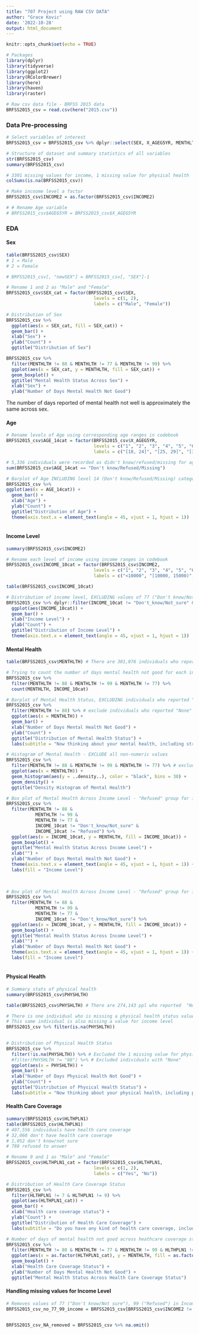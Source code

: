 ```yaml
---
title: "707 Project using RAW CSV DATA"
author: "Grace Kovic"
date: '2022-10-28'
output: html_document
---
```


```r
knitr::opts_chunk$set(echo = TRUE)
```

```r
# Packages
library(dplyr)
library(tidyverse)
library(ggplot2)
library(RColorBrewer)
library(here)
library(haven)
library(raster)
```

```r
# Raw csv data file - BRFSS 2015 data 
BRFSS2015_csv = read.csv(here("2015.csv"))
```

### Data Pre-processing 

```r
# Select variables of interest 
BRFSS2015_csv = BRFSS2015_csv %>% dplyr::select(SEX, X_AGEG5YR, MENTHLTH, INCOME2, PHYSHLTH, HLTHPLN1)

# Structure of dataset and summary statistics of all variables 
str(BRFSS2015_csv)
summary(BRFSS2015_csv)

# 3301 missing values for income, 1 missing value for physical health
colSums(is.na(BRFSS2015_csv)) 

# Make incoome level a factor
BRFSS2015_csv$INCOME2 = as.factor(BRFSS2015_csv$INCOME2) 

# # Rename Age variable 
# BRFSS2015_csv$AGEG5YR = BRFSS2015_csv$X_AGEG5YR
```

### EDA

#### Sex 

```r
table(BRFSS2015_csv$SEX)
# 1 = Male 
# 2 = Female 

# BRFSS2015_csv[, "newSEX"] = BRFSS2015_csv[, "SEX"]-1

# Rename 1 and 2 as "Male" and "Female"
BRFSS2015_csv$SEX_cat = factor(BRFSS2015_csv$SEX, 
                                 levels = c(1, 2), 
                                 labels = c("Male", "Female"))
```

```r
# Distribution of Sex
BRFSS2015_csv %>% 
  ggplot(aes(x = SEX_cat, fill = SEX_cat)) + 
  geom_bar() + 
  xlab("Sex") + 
  ylab("Count") + 
  ggtitle("Distribution of Sex")
```

```r
BRFSS2015_csv %>% 
  filter(MENTHLTH != 88 & MENTHLTH != 77 & MENTHLTH != 99) %>% 
  ggplot(aes(x = SEX_cat, y = MENTHLTH, fill = SEX_cat)) + 
  geom_boxplot() + 
  ggtitle("Mental Health Status Across Sex") + 
  xlab("Sex") + 
  ylab("Number of Days Mental Health Not Good")
```

The number of days reported of mental health not well is approximately the same across sex.

#### Age

```r
# Rename levels of Age using corresponding age ranges in codebook  
BRFSS2015_csv$AGE_14cat = factor(BRFSS2015_csv$X_AGEG5YR, 
                                 levels = c("1", "2", "3", "4", "5", "6", "7", "8", "9", "10", "11", "12", "13", "14"), 
                                 labels = c("[18, 24]", "[25, 29]", "[30, 34]", "[35, 39]", "[40, 44]", "[45, 49]", "[50, 54]", "[55, 59]", "[60, 64]", "[65, 69]", "[70, 74]", "[75, 79]", "80 or older", "Don't know/Refused/Missing"))

# 5,336 individuals were recorded as didn't know/refused/missing for age 
sum(BRFSS2015_csv$AGE_14cat == "Don't know/Refused/Missing")

# Barplot of Age INCLUDING level 14 (Don't know/Refused/Missing) category
BRFSS2015_csv %>% 
ggplot(aes(x = AGE_14cat)) + 
  geom_bar() + 
  xlab("Age") + 
  ylab("Count") + 
  ggtitle("Distribution of Age") + 
  theme(axis.text.x = element_text(angle = 45, vjust = 1, hjust = 1))
  
```

#### Income Level 

```r
summary(BRFSS2015_csv$INCOME2)

# Rename each level of income using income ranges in codebook
BRFSS2015_csv$INCOME_10cat = factor(BRFSS2015_csv$INCOME2, 
                                 levels = c("1", "2", "3", "4", "5", "6", "7", "8", "77", "99"), 
                                 labels = c("<10000", "[10000, 15000)", "[15000, 20000)", "[20000, 25000)", "[25000, 35000)", "[35000, 50000)", "[50000, 75000)", ">75000", "Don't_know/Not_sure", "Refused"))

table(BRFSS2015_csv$INCOME_10cat)
```

```r
# Distribution of income level, EXCLUDING values of 77 ("Don't know/Not sure") and 99 ("Refused")
BRFSS2015_csv %>% dplyr::filter(INCOME_10cat != "Don't_know/Not_sure" & INCOME_10cat != "Refused") %>% 
  ggplot(aes(INCOME_10cat)) + 
  geom_bar() + 
  xlab("Income Level") + 
  ylab("Count") + 
  ggtitle("Distribution of Income Level") + 
  theme(axis.text.x = element_text(angle = 45, vjust = 1, hjust = 1))

```

#### Mental Health

```r
table(BRFSS2015_csv$MENTHLTH) # There are 301,076 individuals who reported "None" (zero days in the past month of feeling mentally not good)

# Trying to count the number of days mental health not good for each income level 
BRFSS2015_csv %>% 
  filter(MENTHLTH != 88 & MENTHLTH != 99 & MENTHLTH != 77) %>% 
  count(MENTHLTH, INCOME_10cat)
```

```r
# Barplot of Mental Health Status, EXCLUDING individuals who reported "None" (zero days of feeling mentally unwell in past month)
BRFSS2015_csv %>% 
  filter(MENTHLTH != 88) %>% # exclude individuals who reported "None" 
  ggplot(aes(x = MENTHLTH)) + 
  geom_bar() + 
  xlab("Number of Days Mental Health Not Good") + 
  ylab("Count") + 
  ggtitle("Distribution of Mental Health Status") + 
  labs(subtitle = "Now thinking about your mental health, including stress, depression, and \n problems with emotions, for how many days during the past 30 days was \n your mental health not good?")
```

```r
# Histogram of Mental Health - EXCLUDE all non-numeric values
BRFSS2015_csv %>% 
  filter(MENTHLTH != 88 & MENTHLTH != 99 & MENTHLTH != 77) %>% # exclude all non-numeric values
  ggplot(aes(x = MENTHLTH)) + 
  geom_histogram(aes(y = ..density..), color = "black", bins = 30) + 
  geom_density() + 
  ggtitle("Density Histogram of Mental Health")
```

```r
# Box plot of Mental Health Across Income Level - "Refused" group for income EXCLUDED
BRFSS2015_csv %>% 
  filter(MENTHLTH != 88 & 
           MENTHLTH != 99 & 
           MENTHLTH != 77 &
           INCOME_10cat != "Don't_know/Not_sure" & 
           INCOME_10cat != "Refused") %>% 
  ggplot(aes(x = INCOME_10cat, y = MENTHLTH, fill = INCOME_10cat)) +
  geom_boxplot() + 
  ggtitle("Mental Health Status Across Income Level") + 
  xlab("") + 
  ylab("Number of Days Mental Health Not Good") + 
  theme(axis.text.x = element_text(angle = 45, vjust = 1, hjust = 1)) + 
  labs(fill = "Income Level")
  
  
```

```r
# Box plot of Mental Health Across Income Level - "Refused" group for income INCLUDED 
BRFSS2015_csv %>% 
  filter(MENTHLTH != 88 & 
           MENTHLTH != 99 & 
           MENTHLTH != 77 &
           INCOME_10cat != "Don't_know/Not_sure") %>% 
  ggplot(aes(x = INCOME_10cat, y = MENTHLTH, fill = INCOME_10cat)) +
  geom_boxplot() + 
  ggtitle("Mental Health Status Across Income Level") + 
  xlab("") + 
  ylab("Number of Days Mental Health Not Good") + 
  theme(axis.text.x = element_text(angle = 45, vjust = 1, hjust = 1)) + 
  labs(fill = "Income Level")
  
```

#### Physical Health 

```r
# Summary stats of physical health 
summary(BRFSS2015_csv$PHYSHLTH)

table(BRFSS2015_csv$PHYSHLTH) # There are 274,143 ppl who reported  "None" (zero days of feeling mentally unwell)

# There is one individual who is missing a physical health status value 
# This same individual is also missing a value for income level 
BRFSS2015_csv %>% filter(is.na(PHYSHLTH))
  
```

```r
# Distribution of Physical Health Status
BRFSS2015_csv %>% 
  filter(!is.na(PHYSHLTH)) %>% # Excluded the 1 missing value for physical health
  #filter(PHYSHLTH != "88") %>% # Excluded individuals with "None"
  ggplot(aes(x = PHYSHLTH)) + 
  geom_bar() + 
  xlab("Number of Days Physical Health Not Good") + 
  ylab("Count") + 
  ggtitle("Distribution of Physical Health Status") + 
  labs(subtitle = "Now thinking about your physical health, including physical illness and injury, \n for how many days during the past 30 days was your physical health not good?")
```

#### Health Care Coverage 

```r
summary(BRFSS2015_csv$HLTHPLN1)
table(BRFSS2015_csv$HLTHPLN1)
# 407,556 individuals have health care coverage 
# 32,060 don't have health care coverage 
# 1,052 don't know/not sure 
# 788 refused to answer 

```

```r
# Rename 0 and 1 as "Male" and "Female"
BRFSS2015_csv$HLTHPLN1_cat = factor(BRFSS2015_csv$HLTHPLN1, 
                                 levels = c(1, 2), 
                                 labels = c("Yes", "No"))

# Distribution of Health Care Coverage Status
BRFSS2015_csv %>% 
  filter(HLTHPLN1 != 7 & HLTHPLN1 != 9) %>% 
  ggplot(aes(HLTHPLN1_cat)) + 
  geom_bar() + 
  xlab("Health care coverage status") + 
  ylab("Count") + 
  ggtitle("Distribution of Health Care Coverage") +
  labs(subtitle = "Do you have any kind of health care coverage, including health insurance, prepaid plans such as HMOs, or government plans such as Medicare, or Indian Health Services")
```

```r
# Number of days of mental health not good across heathcare coverage status
BRFSS2015_csv %>% 
  filter(MENTHLTH != 88 & MENTHLTH != 77 & MENTHLTH != 99 & HLTHPLN1 != 7 & HLTHPLN1 != 9) %>% # Excluding "none", "don't know/not sure", "refused" for mental health and health care 
  ggplot(aes(x = as.factor(HLTHPLN1_cat), y = MENTHLTH, fill = as.factor(HLTHPLN1_cat))) + 
  geom_boxplot() + 
  xlab("Health Care Coverage Status") + 
  ylab("Number of Days Mental Health Not Good") + 
  ggtitle("Mental Health Status Across Health Care Coverage Status") 
```

#### Handling missing values for Income Level

```r
# Removes values of 77 ("Don't know/Not sure"), 99 ("Refused") in Income variable AND all NA values (3300)
BRFSS2015_csv_no_77_99_income = BRFSS2015_csv[BRFSS2015_csv$INCOME2 != 77 & BRFSS2015_csv$INCOME2 != 99, ]
```

```r

```

```r
BRFSS2015_csv_NA_removed = BRFSS2015_csv %>% na.omit()
```
